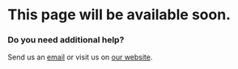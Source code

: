# This page will be available soon.

### Do you need additional help?

Send us an [email](mailto:info@alkem.io) or visit us on [our website](https://welcome.alkem.io/contact).
